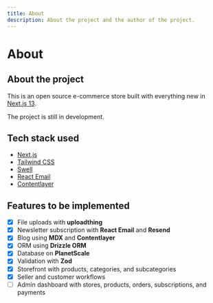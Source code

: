 ```yaml
---
title: About
description: About the project and the author of the project.
---
```


# About

## About the project

This is an open source e-commerce store built with everything new in [Next.js 13](https://nextjs.org/).

The project is still in development.

## Tech stack used

- [Next.js](https://nextjs.org)
- [Tailwind CSS](https://tailwindcss.com)
- [Swell](https://www.swell.is/)
- [React Email](https://react.email)
- [Contentlayer](https://www.contentlayer.dev)

## Features to be implemented

- [x] File uploads with **uploadthing**
- [x] Newsletter subscription with **React Email** and **Resend**
- [x] Blog using **MDX** and **Contentlayer**
- [x] ORM using **Drizzle ORM**
- [x] Database on **PlanetScale**
- [x] Validation with **Zod**
- [x] Storefront with products, categories, and subcategories
- [x] Seller and customer workflows
- [ ] Admin dashboard with stores, products, orders, subscriptions, and payments
